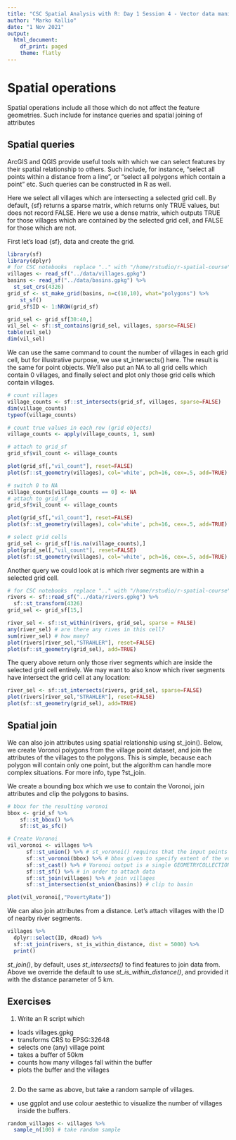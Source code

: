 ---
title: "CSC Spatial Analysis with R: Day 1 Session 4 - Vector data manipulation"
author: "Marko Kallio"
date: "1 Nov 2021"
output:
  html_document:
    df_print: paged
    theme: flatly
---

# Spatial operations

Spatial operations include all those which do not affect the feature geometries. Such include for instance queries and spatial joining of attributes


## Spatial queries

ArcGIS and QGIS provide useful tools with which we can select features by their spatial relationship to others. Such include, for instance, "select all points within a distance from a line", or "select all polygons which contain a point" etc. Such queries can be constructed in R as well.

Here we select all villages which are intersecting a selected grid cell. By default, {sf} returns a sparse matrix, which returns only TRUE values, but does not record FALSE. Here we use a dense matrix, which outputs TRUE for those villages which are contained by the selected grid cell, and FALSE for those which are not.

First let's load {sf}, data and create the grid.
```{r}
library(sf)
library(dplyr)
# for CSC notebooks  replace ".." with "/home/rstudio/r-spatial-course"
villages <- read_sf("../data/villages.gpkg")
basins <- read_sf("../data/basins.gpkg") %>% 
  st_set_crs(4326)
grid_sf <- st_make_grid(basins, n=c(10,10), what="polygons") %>%
    st_sf()
grid_sf$ID <- 1:NROW(grid_sf)
```


```{r message=FALSE, warning=FALSE}
grid_sel <- grid_sf[30:40,]
vil_sel <- sf::st_contains(grid_sel, villages, sparse=FALSE)
table(vil_sel)
dim(vil_sel)

```

We can use the same command to count the number of villages in each grid cell, but for illustrative purpose, we use st_intersects() here. The result is the same for point objects. We'll also put an NA to all grid cells which contain 0 villages, and finally select and plot only those grid cells which contain villages.

```{r message=FALSE, warning=FALSE}

# count villages
village_counts <- sf::st_intersects(grid_sf, villages, sparse=FALSE)
dim(village_counts)
typeof(village_counts)

```

```{r}
# count true values in each row (grid objects)
village_counts <- apply(village_counts, 1, sum)

# attach to grid_sf
grid_sf$vil_count <- village_counts

plot(grid_sf[,"vil_count"], reset=FALSE)
plot(sf::st_geometry(villages), col='white', pch=16, cex=.5, add=TRUE)
```

```{r}
# switch 0 to NA
village_counts[village_counts == 0] <- NA
# attach to grid_sf
grid_sf$vil_count <- village_counts

plot(grid_sf[,"vil_count"], reset=FALSE)
plot(sf::st_geometry(villages), col='white', pch=16, cex=.5, add=TRUE)
```

```{r}
# select grid cells 
grid_sel <- grid_sf[!is.na(village_counts),]
plot(grid_sel[,"vil_count"], reset=FALSE)
plot(sf::st_geometry(villages), col='white', pch=16, cex=.5, add=TRUE)
```

Another query we could look at is which river segments are within a selected grid cell. 

```{r message=FALSE, warning=FALSE}
# for CSC notebooks  replace ".." with "/home/rstudio/r-spatial-course"
rivers <- sf::read_sf("../data/rivers.gpkg") %>% 
  sf::st_transform(4326)
grid_sel <- grid_sf[15,]

river_sel <- sf::st_within(rivers, grid_sel, sparse = FALSE)
any(river_sel) # are there any rives in this cell?
sum(river_sel) # how many?
plot(rivers[river_sel,"STRAHLER"], reset=FALSE)
plot(sf::st_geometry(grid_sel), add=TRUE)

```

The query above return only those river segments which are inside the selected grid cell entirely. We may want to also know which river segments have intersect the grid cell at any location:
```{r}
river_sel <- sf::st_intersects(rivers, grid_sel, sparse=FALSE)
plot(rivers[river_sel,"STRAHLER"], reset=FALSE)
plot(sf::st_geometry(grid_sel), add=TRUE)
```


## Spatial join

We can also join attributes using spatial relationship using st_join(). Below, we create Voronoi polygons from the village point dataset, and join the attributes of the villages to the polygons. This is simple, because each polygon will contain only one point, but the algorithm can handle more complex situations. For more info, type ?st_join. 

We create a bounding box which we use to contain the Voronoi, join attributes and clip the polygons to basins.

```{r message=FALSE, warning=FALSE}

# bbox for the resulting voronoi
bbox <- grid_sf %>%
    sf::st_bbox() %>%
    sf::st_as_sfc()

# Create Voronoi
vil_voronoi <- villages %>% 
      sf::st_union() %>% # st_voronoi() requires that the input points are as MULTIPOINT, hence the union
      sf::st_voronoi(bbox) %>% # bbox given to specify extent of the voronoi polygons
      sf::st_cast() %>% # Voronoi output is a single GEOMETRYCOLLECTION. we use st_cast() here to extract individual geometries from the collection
      sf::st_sf() %>% # in order to attach data
      sf::st_join(villages) %>% # join villages
      sf::st_intersection(st_union(basins)) # clip to basin

plot(vil_voronoi[,"PovertyRate"])

```

We can also join attributes from a distance. Let's attach villages with the ID of nearby river segments.

```{r}

villages %>% 
  dplyr::select(ID, dRoad) %>%
  sf::st_join(rivers, st_is_within_distance, dist = 5000) %>%
  print()
```

*st_join()*, by default, uses *st_intersects()* to find features to join data from. Above we override the default to use *st_is_within_distance()*, and provided it with the distance parameter of 5 km.


## Exercises

1. Write an R script which

* loads villages.gpkg
* transforms CRS to EPSG:32648
* selects one (any) village point
* takes a buffer of 50km
* counts how many villages fall within the buffer
* plots the buffer and the villages

```{r}

```

2. Do the same as above, but take a random sample of villages.

* use ggplot and use colour aestethic to visualize the number of villages inside the buffers.

```{r}
random_villages <- villages %>%
  sample_n(100) # take random sample
```

